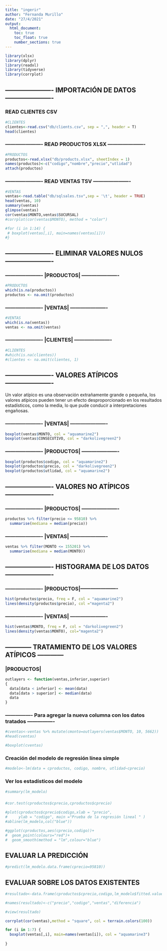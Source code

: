 ```yaml
---
title: "ingerir"
author: "Fernanda Murillo"
date: "27/4/2021"
output: 
  html_document:
    toc: true
    toc_float: true
    number_sections: true
---
```


```r
library(xlsx)
library(dplyr)
library(readxl)
library(tidyverse)
library(corrplot)
```


## ---------------------- IMPORTACIÓN DE DATOS ----------------------

### READ CLIENTES CSV
```r
#CLIENTES
clientes<-read.csv("db/clients.csv", sep = ",", header = T)
head(clientes)
```

### ---------------------- READ PRODUCTOS XLSX ----------------------
```r
#PRODUCTOS
productos<-read.xlsx("db/products.xlsx", sheetIndex = 1)
names(productos)<-c("codigo","nombre","precio","utlidad")
attach(productos)
```

### ---------------------- READ VENTAS TSV ----------------------
```r
#VENTAS
ventas<-read.table("db/sqlsales.tsv",sep = '\t', header = TRUE)
head(ventas, 10)
summary(ventas)
glimpse(ventas)
cor(ventas$MONTO,ventas$SUCURSAL)
#corrplot(cor(ventas$MONTO), method = "color")

#for (i in 1:14) {
 # boxplot(ventas[,i], main=names(ventas[i]))
#}
```


## ---------------------- ELIMINAR VALORES NULOS ----------------------

### ---------------------- |PRODUCTOS| ----------------------
```r
#PRODUCTOS
which(is.na(productos))
productos <- na.omit(productos) 
```

### ---------------------- |VENTAS| ----------------------
```r
#VENTAS
which(is.na(ventas))
ventas <- na.omit(ventas)
```

### ---------------------- |CLIENTES| ----------------------
```r
#CLIENTES
#which(is.na(clientes))
#clientes <- na.omit(clientes, 1) 
```


## ---------------------- VALORES ATÍPICOS ----------------------

<div>Un valor atípico es una observación extrañamente grande o pequeña, los valores atípicos pueden tener un efecto desproporcionado en los resultados estadísticos, como la media, lo que pude conducir a interpretaciones engañosas.</div>

### ---------------------- |VENTAS| ----------------------
```r
boxplot(ventas$MONTO, col = "aquamarine2")
boxplot(ventas$CONSECUTIVO, col = "darkolivegreen2")
```

### ---------------------- |PRODUCTOS| ----------------------
```r
boxplot(productos$codigo, col = "aquamarine2")
boxplot(productos$precio, col = "darkolivegreen2")
boxplot(productos$utlidad, col = "aquamarine2")
```


## ---------------------- VALORES NO ATÍPICOS ----------------------

### ---------------------- |PRODUCTOS| ----------------------
```r
productos %>% filter(precio <= 95810) %>%
  summarise(mediana = median(precio))
```

### ---------------------- |VENTAS| ----------------------
```r
ventas %>% filter(MONTO <= 155201) %>%
  summarise(mediana = median(MONTO))
```


## ---------------------- HISTOGRAMA DE LOS DATOS ----------------------

### ---------------------- |PRODUCTOS|----------------------
```r
hist(productos$precio, freq = F, col = "aquamarine2")
lines(density(productos$precio), col ="magenta2")
```

### ---------------------- |VENTAS| ----------------------
```r
hist(ventas$MONTO, freq = F, col = "darkolivegreen2")
lines(density(ventas$MONTO), col="magenta2")
```


## ------------ TRATAMIENTO DE LOS VALORES ATÍPICOS ------------

### |PRODUCTOS|
```r
outlayers <- function(ventas,inferior,superior)
{
  data[data < inferior] <- mean(data)
  data[data > superior] <- median(data)
  data
}
```


### ---------------- Para agregar la nueva columna con los datos tratados ----------------

```r
#cventas<-ventas %>% mutate(cmonto=outlayers(ventas$MONTO, 10, 5662))
#head(cventas)

#boxplot(cventas)
```

### Creación del modelo de regresión línea simple

```r
#modelo<-lm(data = cproductos, codigo, nombre, utlidad~cprecio)
```

### Ver los estadísticos del modelo

```r
#summary(lm_modelo)
```

### 

```r
#cor.test(cproductos$cprecio,cproductos$cprecio)

#plot(cproductos$cprecio$codigo,xlab = "precio",
#     ylab = "codigo", main ="Prueba de la regresión lineal " )
#abline(lm_modelo,col("blue"))

#ggplot(cproductos,aes(cprecio,codigo))+
#  geom_point(colours="red")+
#  geom_smooth(method = "lm",colour="blue")
```


## EVALUAR LA PREDICCIÓN
```r
#predict(lm_modelo.data.frame(cprecio=95810))
```

## EVALUAR SOBRE LOS DATOS EXISTENTES
```r
#resultado<-data.frame(cproductos$cprecio,codigo,lm_modelo$fitted.values, round(codigo-lm_modelo$fitted.values))

#names(resultado)<-c("precio","codigo","ventas","diferencia")

#view(resultado)

```



```r
corrplot(cor(ventas),method = "square", col = terrain.colors(100))
```


```r
for (i in 1:7) {
  boxplot(ventas[,i], main=names(ventas[i]), col = "aquamarine3")
  
}
```

